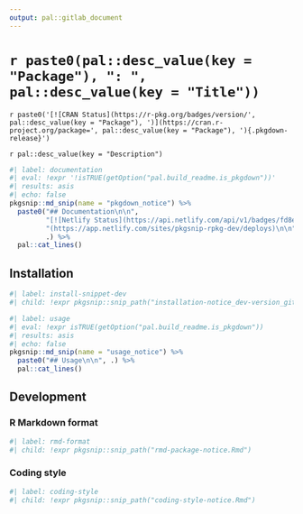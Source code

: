 ```yaml
---
output: pal::gitlab_document
---
```


# `r paste0(pal::desc_value(key = "Package"), ": ", pal::desc_value(key = "Title"))`

`r paste0('[![CRAN Status](https://r-pkg.org/badges/version/', pal::desc_value(key = "Package"), ')](https://cran.r-project.org/package=', pal::desc_value(key = "Package"), '){.pkgdown-release}')`

`r pal::desc_value(key = "Description")`

```r
#| label: documentation
#| eval: !expr '!isTRUE(getOption("pal.build_readme.is_pkgdown"))'
#| results: asis
#| echo: false
pkgsnip::md_snip(name = "pkgdown_notice") %>%
  paste0("## Documentation\n\n",
         "[![Netlify Status](https://api.netlify.com/api/v1/badges/fd8e894e-9f52-43b4-8f9b-a03d670269e5/deploy-status)]",
         "(https://app.netlify.com/sites/pkgsnip-rpkg-dev/deploys)\n\n",
         .) %>%
  pal::cat_lines()
```

## Installation

```r
#| label: install-snippet-dev
#| child: !expr pkgsnip::snip_path("installation-notice_dev-version_gitlab.Rmd")
```

```r
#| label: usage
#| eval: !expr isTRUE(getOption("pal.build_readme.is_pkgdown"))
#| results: asis
#| echo: false
pkgsnip::md_snip(name = "usage_notice") %>%
  paste0("## Usage\n\n", .) %>%
  pal::cat_lines()
```

## Development

### R Markdown format

```r
#| label: rmd-format
#| child: !expr pkgsnip::snip_path("rmd-package-notice.Rmd")
```

### Coding style

```r
#| label: coding-style
#| child: !expr pkgsnip::snip_path("coding-style-notice.Rmd")
```
